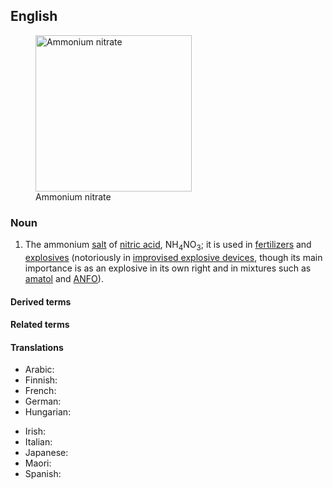 ==English==
{{swp}}
[[File:Ammonium Nitrate.jpg|thumb|right|250px|Ammonium nitrate]]

===Noun===
{{en-noun|-}}

# {{lb|en|inorganic compound}} The ammonium [[salt]] of [[nitric acid]], NH<sub>4</sub>NO<sub>3</sub>; it is used in [[fertilizer]]s and [[explosive]]s (notoriously in [[improvised explosive device]]s, though its main importance is as an explosive in its own right and in mixtures such as [[amatol]] and [[ANFO]]).

====Derived terms====
{{col4|en
|ANFO}}

====Related terms====
{{col4|en
|ammonitrate}}

====Translations====
{{trans-top|ammonium salt of nitric acid}}
* Arabic: {{t-needed|ar}}
* Finnish: {{t|fi|ammoniumnitraatti}}
* French: {{t|fr|nitrate d'ammonium|m}}
* German: {{t-needed|de}}
* Hungarian: {{t+|hu|ammónium-nitrát}}
{{trans-mid}}
* Irish: {{t|ga|níotráit amóiniam|f}}
* Italian: {{t-needed|it}}
* Japanese: {{t|ja|硝安|tr=しょうあん, shōan}}
* Maori: {{t|mi|haukini pākawaota}}
* Spanish: {{t-needed|es}}
{{trans-bottom}}